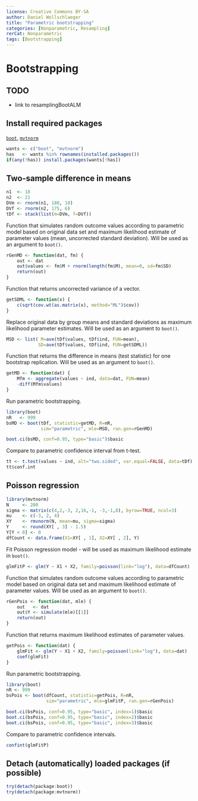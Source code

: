 ```yaml
---
license: Creative Commons BY-SA
author: Daniel Wollschlaeger
title: "Parametric bootstrapping"
categories: [Nonparametric, Resampling]
rerCat: Nonparametric
tags: [Bootstrapping]
---
```


Bootstrapping
=========================

TODO
-------------------------

 - link to resamplingBootALM

Install required packages
-------------------------

[`boot`](https://cran.r-project.org/package=boot), [`mvtnorm`](https://cran.r-project.org/package=mvtnorm)

```r
wants <- c("boot", "mvtnorm")
has   <- wants %in% rownames(installed.packages())
if(any(!has)) install.packages(wants[!has])
```

Two-sample difference in means
-------------------------

```r
n1  <- 18
n2  <- 21
DVm <- rnorm(n1, 180, 10)
DVf <- rnorm(n2, 175, 6)
tDf <- stack(list(m=DVm, f=DVf))
```

Function that simulates random outcome values according to parametric model based on original data set and maximum likelihood estimate of parameter values (mean, uncorrected standard deviation). Will be used as an argument to `boot()`.

```r
rGenMD <- function(dat, fm) {
    out <- dat
    out$values <- fm$M + rnorm(length(fm$M), mean=0, sd=fm$SD)
    return(out)
}
```

Function that returns uncorrected variance of a vector.

```r
getSDML <- function(x) {
    c(sqrt(cov.wt(as.matrix(x), method="ML")$cov))
}
```

Replace original data by group means and standard deviations as maximum likelihood parameter estimates. Will be used as an argument to `boot()`.

```r
MSD <- list( M=ave(tDf$values, tDf$ind, FUN=mean),
            SD=ave(tDf$values, tDf$ind, FUN=getSDML))
```

Function that returns the difference in means (test statistic) for one bootstrap replication. Will be used as an argument to `boot()`.

```r
getMD <- function(dat) {
    Mfm <- aggregate(values ~ ind, data=dat, FUN=mean)
    -diff(Mfm$values)
}
```

Run parametric bootstrapping.

```r
library(boot)
nR   <- 999
bsMD <- boot(tDf, statistic=getMD, R=nR,
             sim="parametric", mle=MSD, ran.gen=rGenMD)

boot.ci(bsMD, conf=0.95, type="basic")$basic
```

Compare to parametric confidence interval from t-test.

```r
tt <- t.test(values ~ ind, alt="two.sided", var.equal=FALSE, data=tDf)
tt$conf.int
```

Poisson regression
-------------------------

```r
library(mvtnorm)
N     <- 200
sigma <- matrix(c(4,2,-3, 2,16,-1, -3,-1,8), byrow=TRUE, ncol=3)
mu    <- c(-3, 2, 4)
XY    <- rmvnorm(N, mean=mu, sigma=sigma)
Y     <- round(XY[ , 3] - 1.5)
Y[Y < 0] <- 0
dfCount <- data.frame(X1=XY[ , 1], X2=XY[ , 2], Y)
```

Fit Poisson regression model - will be used as maximum likelihood estimate in `boot()`.

```r
glmFitP <- glm(Y ~ X1 + X2, family=poisson(link="log"), data=dfCount)
```

Function that simulates random outcome values according to parametric model based on original data set and maximum likelihood estimate of parameter values. Will be used as an argument to `boot()`.

```r
rGenPois <- function(dat, mle) {
    out   <- dat
    out$Y <- simulate(mle)[[1]]
    return(out)
}
```

Function that returns maximum likelihood estimates of parameter values.

```r
getPois <- function(dat) {
    glmFit <- glm(Y ~ X1 + X2, family=poisson(link="log"), data=dat)
    coef(glmFit)
}
```

Run parametric bootstrapping.

```r
library(boot)
nR <- 999
bsPois <- boot(dfCount, statistic=getPois, R=nR,
               sim="parametric", mle=glmFitP, ran.gen=rGenPois)

boot.ci(bsPois, conf=0.95, type="basic", index=1)$basic
boot.ci(bsPois, conf=0.95, type="basic", index=2)$basic
boot.ci(bsPois, conf=0.95, type="basic", index=3)$basic
```

Compare to parametric confidence intervals.

```r
confint(glmFitP)
```

Detach (automatically) loaded packages (if possible)
-------------------------

```r
try(detach(package:boot))
try(detach(package:mvtnorm))
```
